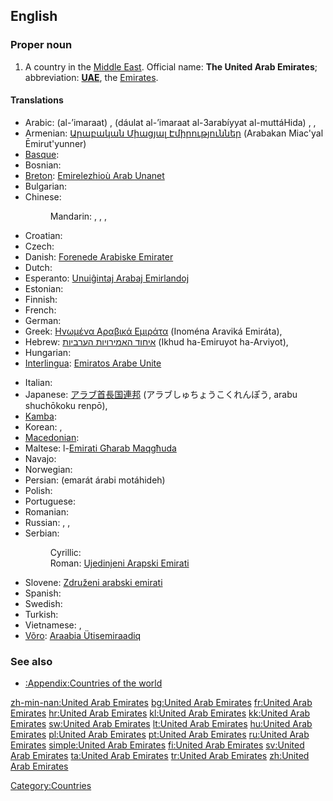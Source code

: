 ==English==
{{wikipedia}}

===Proper noun===
{{en-proper noun|sg=[[United]] [[Arab]] [[Emirate]]s}}

# A country in the [[Middle East]]. Official name: '''The United Arab Emirates'''; abbreviation: '''[[UAE]]''', the [[Emirates]].

====Translations====
{{trans-top|country in the Middle East}}
* Arabic: {{Arab|[[الإمارات]]}} (al-’imaraat) {{p}}, {{Arab|[[دولة الإمارات العربية المتحدة]]}} (dáulat al-’imaraat al-3arabíyyat al-muttáHida) {{p}}, {{t|ar|الإمارات|p|tr=al-’imaraat|sc=Arab}}, {{t|ar|دولة الإمارات العربية المتحدة|f|tr=dáwlat al-’imaraat al-3arabíyyat al-muttáHida|sc=Arab}}
* Armenian: [[Արաբական Միացյալ Էմիրություններ]] (Arabakan Miac'yal Ēmirut'yunner)
* [[Basque]]: {{t|eu|Arabiar Emirerri Batuak|p|xs=Basque}}
* Bosnian: {{t-|bs|Ujedinjeni Arapski Emirati|m|p}}
* [[Breton]]: [[Emirelezhioù Arab Unanet]]
* Bulgarian: {{t+|bg|Обединени Арабски Емирства|n|p|tr=Obedinéni Arábski Emírstva}}
* Chinese:
*: Mandarin: {{t-|cmn|阿拉伯聯合酋長國|sc=Hani}}, {{t-|cmn|阿拉伯联合酋长国|tr=Ālābó liánhé qiúzhǎngguó|sc=Hani}}, {{t|cmn|阿聯酋|sc=Hani}}, {{t|cmn|阿联酋|tr=Ā-lián-qiú|sc=Hani}}
* Croatian: {{t+|hr|Ujedinjeni Arapski Emirati|m|p}}
* Czech: {{t-|cs|Spojené arabské emiráty|m|p}}
* Danish: [[Forenede Arabiske Emirater]]
* Dutch: {{t+|nl|Verenigde Arabische Emiraten}}
* Esperanto: [[Unuiĝintaj Arabaj Emirlandoj]]
* Estonian: {{t-|et|Araabia Ühendemiraadid}}
* Finnish: {{t+|fi|Arabiemiirikunnat}}
* French: {{t+|fr|Émirats arabes unis|m|p}}
* German: {{t+|de|Vereinigte Arabische Emirate|f|p}}
* Greek: [[Ηνωμένα Αραβικά Εμιράτα]] {{n|p}} (Inoména Araviká Emiráta), {{t|el|Ηνωμένα Αραβικά Εμιράτα|n|p|tr=Inoména Araviká Emiráta|sc=Grek}}
* Hebrew: [[איחוד האמירויות הערביות]] (Ikhud ha-Emiruyot ha-Arviyot), {{t|he|איחוד האמירויות הערביות|tr=Ikhud ha-Emiruyot ha-Arviyot|sc=Hebr}}
* Hungarian: {{t+|hu|Egyesült Arab Emírségek}}
* [[Interlingua]]: [[Emiratos Arabe Unite]]
{{trans-mid}}
* Italian: {{t-|it|Emirati Arabi Uniti|m|p}}
* Japanese: [[アラブ首長国連邦]] (アラブしゅちょうこくれんぽう, arabu shuchōkoku renpō), {{t|ja|アラブ首長国連邦|tr=アラブしゅちょうこくれんぽう, Arabu shuchōkoku renpō|sc=Jpan}}
* [[Kamba]]: {{tø|kam|Saudia}}
* Korean: {{t|ko|아랍에미리트|tr=Arab-Emiriteu|sc=Kore}}, {{t|ko|아랍 에미리트 연방|tr=Arap Emiriteu Yeonbang|sc=Kore}}
* [[Macedonian]]: {{t+|mk|Обединети Арапски Емирати|m|p|tr=Obedíneti Árapski Emiráti}}
* Maltese: l-[[Emirati Għarab Maqgħuda]]
* Navajo: {{tø|nv|Ásáí Bikéyah Yázhí Ałhidadiidzooígíí}}
* Norwegian: {{t+|no|De forente arabiske emirater}}
* Persian: {{fa-Arab|[[امارات عربی متحده]]}} (emarát árabi motáhideh)
* Polish: {{t+|pl|Zjednoczone Emiraty Arabskie|m|p}}
* Portuguese: {{t+|pt|Emiratos Árabes Unidos|m|p}}
* Romanian: {{t-|ro|Emiratele Arabe Unite|n|p}}
* Russian: {{t+|ru|Объединённые Арабские Эмираты|m|p|tr=Ob”jedinjónnyje Arábskije Emiráty}}, {{t-|ru|ОАЭ|m|p|tr=o-a-é}}, {{t|ru|Эмираты|m|p|tr=Emiráty|sc=Cyrl}}
* Serbian:
*: Cyrillic: {{t-|sr|Уједињени Арапски Емирати|m|p|sc=Cyrl}}
*: Roman: [[Ujedinjeni Arapski Emirati#Serbian|Ujedinjeni Arapski Emirati]] {{m|p}}
* Slovene: [[Združeni arabski emirati]] {{m|p}}
* Spanish: {{t+|es|Emiratos Árabes Unidos|m|p}}
* Swedish: {{t+|sv|Förenade Arabemiraten}}
* Turkish: {{t+|tr|Birleşik Arap Emirlikleri}}
* Vietnamese: {{t-|vi|A-rập thống nhất Ê-mi-rát|xs=Vietnamese}}, {{t-|vi|A-rập TN Ê-mi-rát|xs=Vietnamese}}
* [[Võro]]: [[Araabia Ütisemiraadiq]]
{{trans-bottom}}

===See also===
* [[:Appendix:Countries of the world]]

[[Category:Countries]]

[[zh-min-nan:United Arab Emirates]]
[[bg:United Arab Emirates]]
[[fr:United Arab Emirates]]
[[hr:United Arab Emirates]]
[[kl:United Arab Emirates]]
[[kk:United Arab Emirates]]
[[sw:United Arab Emirates]]
[[lt:United Arab Emirates]]
[[hu:United Arab Emirates]]
[[pl:United Arab Emirates]]
[[pt:United Arab Emirates]]
[[ru:United Arab Emirates]]
[[simple:United Arab Emirates]]
[[fi:United Arab Emirates]]
[[sv:United Arab Emirates]]
[[ta:United Arab Emirates]]
[[tr:United Arab Emirates]]
[[zh:United Arab Emirates]]